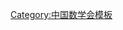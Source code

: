{{Navbox
| name   = 中国数学会第七届理事会
| title  = [[中国数学会]]第七届理事会
| above  = 1996年8月－1999年12月
| bodyclass = hlist
| group1 = 理事长
| list1  = [[张恭庆]]
| group2 = 副理事长
| list2  = 
* [[丁伟岳]]
* [[马志明 (数学家)|马志明]]
* [[刘应明]]
* [[李大潜]]
* [[林群|林　群]]
* [[潘承洞]]
| group3 = 秘书长
| list3  = [[李文林 (1942年)|李文林]]
| group4 = 副秘书长
| list4  = [[任南衡]]（专职）
| group5 = 常务理事
| list5  = 
* [[丁伟岳]]
* [[马志明 (数学家)|马志明]]
* [[文志英]]
* [[王仁宏]]
* [[王建磐]]
* [[冯克勤]]
* [[刘应明]]
* [[李大潜]]
* [[李文林 (1942年)|李文林]]
* [[李炳仁]]
* [[邬华谟]]
* [[张文修]]
* [[张恭庆]]
* [[陈天权]]
* [[陈木法]]
* [[陈翰馥]]
* [[林群|林　群]]
* [[侯自新]]
* [[黄玉民]]
* [[彭立中]]
* [[潘承洞]]
| group6 = 理事
| list6  = 
* [[张恭庆]]
* [[彭立中]]
* [[王诗宬]]
* [[陈天权]]
* [[石生明]]
* [[陈木法]]
* [[李心灿]]
* [[杨振海]]
* [[孙维刚]]
* [[李文林 (1942年)|李文林]]
* [[李炳仁]]
* [[沈信耀]]
* [[丁伟岳]]
* [[马志明 (数学家)|马志明]]
* [[常谦顺]]
* [[陈翰馥]]
* [[林群|林　群]]
* [[史应光]]
* [[邬华谟]]
* [[陶仁骥]]
* [[王渝生]]
* [[袁光伟]]
* [[任南衡]]
* [[侯自新]]
* [[黄玉民]]
* [[李兆华]]
* [[李志阐]]
* [[燕居让]]
* [[孙炯|孙　炯]]
* [[刘隆复]]
* [[王仁宏]]
* [[牛凤文]]
* [[马富明]]
* [[史宁中]]
* [[吴从炘]]
* [[李大潜]]
* [[雍炯敏]]
* [[王建磐]]
* [[郭本瑜]]
* [[沈灏|沈　灏]]
* [[汪嘉冈]]
* [[李大元]]
* [[马吉溥]]
* [[仇庆久]]
* [[陈怀惠]]
* [[林正炎]]
* [[鲁世杰]]
* [[徐士英]]
* [[冯克勤]]
* [[方兆本]]
* [[郑祖庥]]
* [[杨信安]]
* [[薛卫民 (政治人物)|薛卫民]]
* [[欧阳崇珍]]
* [[潘承洞]]
* [[韩德广]]
* [[林诒勋]]
* [[任德麟]]
* [[文志英]]
* [[周叔子]]
* [[陈传淼]]
* [[左再思]]
* [[徐远通]]
* [[程福长]]
* [[黄国泰 (1954年)|黄国泰]]
* [[刘应明]]
* [[杨路|杨　路]]
* [[施武杰]]
* [[祝开成]]
* [[郭聿琦]]
* [[格桑尼玛]]
* [[张文修]]
* [[党新益]]
* [[张忠辅]]
* [[年焜|年　焜]]
* [[刘士强]]
* [[郭晓峰]]
}}<noinclude>
{{collapsible option}}
[[Category:中国数学会模板]]
</noinclude>